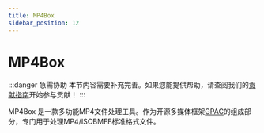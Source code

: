 ```yaml
---
title: MP4Box
sidebar_position: 12
---
```


# MP4Box

:::danger 急需协助
本节内容需要补充完善。如果您能提供帮助，请查阅我们的[贡献指南](../contribution-guide.mdx)开始参与贡献！
:::

MP4Box 是一款多功能MP4文件处理工具。作为开源多媒体框架[GPAC](https://github.com/gpac/gpac)的组成部分，专门用于处理MP4/ISOBMFF标准格式文件。